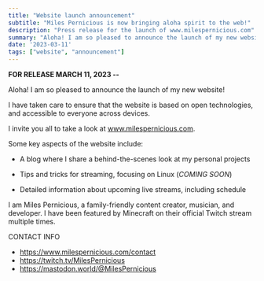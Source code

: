 ```yaml
---
title: "Website launch announcement"
subtitle: "Miles Pernicious is now bringing aloha spirit to the web!"
description: "Press release for the launch of www.milespernicious.com"
summary: "Aloha! I am so pleased to announce the launch of my new website! I have taken care to ensure that the website would be..."
date: '2023-03-11'
tags: ["website", "announcement"]
---
```


**FOR RELEASE MARCH 11, 2023 --**

Aloha! I am so pleased to announce the launch of my new website!

I have taken care to ensure that the website is based on open technologies, and accessible to everyone across devices.

I invite you all to take a look at www.milespernicious.com.

Some key aspects of the website include:

* A blog where I share a behind-the-scenes look at my personal projects

* Tips and tricks for streaming, focusing on Linux (*COMING SOON*)

* Detailed information about upcoming live streams, including schedule

I am Miles Pernicious, a family-friendly content creator, musician, and developer. I have been featured by Minecraft on their official Twitch stream multiple times.

CONTACT INFO

* https://www.milespernicious.com/contact
* https://twitch.tv/MilesPernicious
* https://mastodon.world/@MilesPernicious

